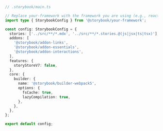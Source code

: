 ```ts
// .storybook/main.ts

// Replace your-framework with the framework you are using (e.g., react-webpack5, vue3-webpack5)
import type { StorybookConfig } from '@storybook/your-framework';

const config: StorybookConfig = {
  stories: ['../src/**/*.mdx', '../src/**/*.stories.@(js|jsx|ts|tsx)'],
  addons: [
    '@storybook/addon-links',
    '@storybook/addon-essentials',
    '@storybook/addon-interactions',
  ],
  features: {
    storyStoreV7: false,
  },
  core: {
    builder: {
      name: '@storybook/builder-webpack5',
      options: {
        fsCache: true,
        lazyCompilation: true,
      },
    },
  },
};

export default config;
```
